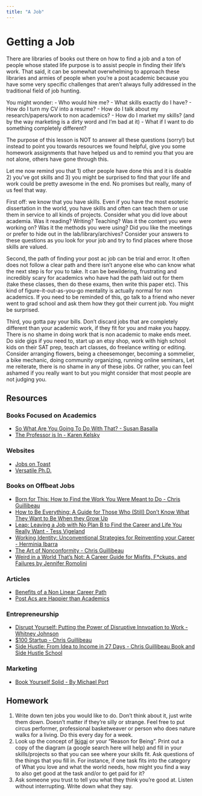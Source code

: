 ```yaml
---
title: "A Job"
---
```


# Getting a Job

There are libraries of books out there on how to find a job and a ton of people whose stated life purpose is to assist people in finding their life's work. That said, it can be somewhat overwhelming to approach these libraries and armies of people when you’re a post academic because you have some very specific challenges that aren't always fully addressed in the traditional field of job hunting. 

You might wonder:
- Who would hire me? 
- What skills exactly do I have? 
- How do I turn my CV into a resume? 
- How do I talk about my research/papers/work to non academics?
- How do I market my skills? (and by the way marketing is a dirty word and I'm bad at it) 
- What if I want to do something completely different? 

The purpose of this lesson is NOT to answer all these questions (sorry!) but instead to point you towards resources we found helpful, give you some homework assignments that have helped us and to remind you that you are not alone, others have gone through this. 

Let me now remind you that 1) other people have done this and it is doable 2) you've got skills and 3) you might be surprised to find that your life and work could be pretty awesome in the end. No promises but really, many of us feel that way. 

First off: we know that you have skills. Even if you have the most esoteric dissertation in the world, you have skills and often can teach them or use them in service to all kinds of projects. Consider what you did love about academia. Was it reading? Writing? Teaching? Was it the content you were working on? Was it the methods you were using? Did you like the meetings or prefer to hide out in the lab/library/archives? Consider your answers to these questions as you look for your job and try to find places where those skills are valued.  

Second, the path of finding your post ac job can be trial and error. It often does not follow a clear path and there isn’t anyone else who can know what the next step is for you to take. It can be bewildering, frustrating and incredibly scary for academics who have had the path laid out for them (take these classes, then do these exams, then write this paper etc). This kind of figure-it-out-as-you-go mentality is actually normal for non academics. If you need to be reminded of this, go talk to a friend who never went to grad school and ask them how they got their current job. You might be surprised. 

Third, you gotta pay your bills. Don’t discard jobs that are completely different than your academic work, if they fit for you and make you happy. There is no shame in doing work that is non academic to make ends meet. Do side gigs if you need to, start up an etsy shop, work with high school kids on their SAT prep, teach art classes, do freelance writing or editing. Consider arranging flowers, being a cheesemonger, becoming a sommelier, a bike mechanic, doing community organizing, running online seminars, Let me reiterate, there is no shame in any of these jobs. Or rather, you can feel ashamed if you really want to but you might consider that most people are not judging you. 

## Resources

### Books Focused on Academics 
- [So What Are You Going To Do With That? - Susan Basalla](https://www.amazon.com/What-Are-You-Going-That/dp/0374526214)
- [The Professor is In - Karen Kelsky](http://theprofessorisin.com/buy-the-book/)

### Websites
- [Jobs on Toast](http://jobsontoast.com/)
- [Versatile Ph.D.](https://versatilephd.com/)

### Books on Offbeat Jobs 
- [Born for This: How to Find the Work You Were Meant to Do - Chris Guillibeau](https://bornforthisbook.com/)
- [How to Be Everything: A Guide for Those Who (Still) Don't Know What They Want to Be When they Grow Up](https://www.harpercollins.com/9780062566652/how-to-be-everything/)
- [Leap: Leaving a Job with No Plan B to Find the Career and Life You Really Want - Tess Vigeland](https://www.tessvigeland.com/)
- [Working Identity: Unconventional Strategies for Reinventing your Career - Herminia Ibarra](https://herminiaibarra.com/books/)
- [The Art of Nonconformity - Chris Guillibeau](https://chrisguillebeau.com) 
- [Weird in a World That's Not: A Career Guide for Misfits, F*ckups, and Failures by Jennifer Romolini](https://www.harpercollins.com/9780062472724/weird-in-a-world-thats-not/)

### Articles
- [Benefits of a Non Linear Career Path](https://medium.com/design-leadership/benefits-of-a-non-linear-design-career-path-d0add49a90c8)
- [Post Acs are Happier than Academics](https://www.insidehighered.com/news/2017/12/18/study-humanities-and-social-science-phds-working-outside-academe-are-happier-their?utm_source=Inside+Higher+Ed)

### Entrepreneurship
- [Disrupt Yourself: Putting the Power of Disruptive Innvoation to Work - Whitney Johnson](https://www.amazon.com/Disrupt-Yourself-Putting-Disruptive-Innovation-ebook/dp/B00VQOA26Q)
- [$100 Startup - Chris Guillibeau](https://www.amazon.com/dp/B0067TGSOK/ref=dp-kindle-redirect?_encoding=UTF8&btkr=1)
- [Side Hustle: From Idea to Income in 27 Days - Chris Guillibeau  Book and Side Hustle School](https://sidehustleschool.com/) 

### Marketing 
- [Book Yourself Solid - By Michael Port](https://www.amazon.com/Book-Yourself-Solid-Reliable-Marketing/dp/0470643471)


## Homework 
1. Write down ten jobs you would like to do. Don’t think about it, just write them down. Doesn’t matter if they’re silly or strange. Feel free to put circus performer, professional basketweaver or person who does nature walks for a living. Do this every day for a week. 
2. Look up the concept of [Ikigai](https://en.wikipedia.org/wiki/Ikigai) or your "Reason for Being". Print out a copy of the diagram (a google search here will help) and fill in your skills/projects so that you can see where your skills fit. Ask questions of the things that you fill in. For instance, if one task fits into the category of What you love and what the world needs, how might you find a way to also get good at the task and/or to get paid for it?  
3. Ask someone you trust to tell you what they think you’re good at. Listen without interrupting. Write down what they say. 

